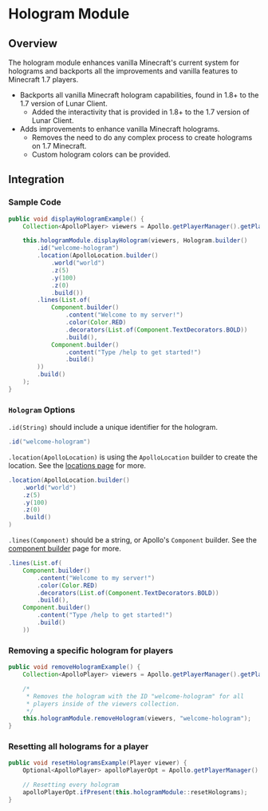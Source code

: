 # Hologram Module

## Overview

The hologram module enhances vanilla Minecraft's current system for holograms and backports all the improvements and vanilla features to Minecraft 1.7 players.

- Backports all vanilla Minecraft hologram capabilities, found in 1.8+ to the 1.7 version of Lunar Client.
  - Added the interactivity that is provided in 1.8+ to the 1.7 version of Lunar Client.
- Adds improvements to enhance vanilla Minecraft holograms.
  - Removes the need to do any complex process to create holograms on 1.7 Minecraft.
  - Custom hologram colors can be provided.

## Integration

### Sample Code

```java
public void displayHologramExample() {
    Collection<ApolloPlayer> viewers = Apollo.getPlayerManager().getPlayers();

    this.hologramModule.displayHologram(viewers, Hologram.builder()
        .id("welcome-hologram")
        .location(ApolloLocation.builder()
            .world("world")
            .z(5)
            .y(100)
            .z(0)
            .build())
        .lines(List.of(
            Component.builder()
                .content("Welcome to my server!")
                .color(Color.RED)
                .decorators(List.of(Component.TextDecorators.BOLD))
                .build(),
            Component.builder()
                .content("Type /help to get started!")
                .build()
        ))
        .build()
    );
}
```

### `Hologram` Options

`.id(String)` should include a unique identifier for the hologram.

```java
.id("welcome-hologram")
```

`.location(ApolloLocation)` is using the `ApolloLocation` builder to create the location. See the [locations page](/apollo/developers/utilities/locations) for more.

```java
.location(ApolloLocation.builder()
    .world("world")
    .z(5)
    .y(100)
    .z(0)
    .build()
) 
```

`.lines(Component)` should be a string, or Apollo's `Component` builder. See the [component builder](/apollo/developers/utilities/components) page for more.

```java
.lines(List.of(
    Component.builder()
        .content("Welcome to my server!")
        .color(Color.RED)
        .decorators(List.of(Component.TextDecorators.BOLD))
        .build(),
    Component.builder()
        .content("Type /help to get started!")
        .build()
    ))
```


### Removing a specific hologram for players

```java
public void removeHologramExample() {
    Collection<ApolloPlayer> viewers = Apollo.getPlayerManager().getPlayers();

    /*
     * Removes the hologram with the ID "welcome-hologram" for all
     * players inside of the viewers collection.
     */
    this.hologramModule.removeHologram(viewers, "welcome-hologram");
}
```

### Resetting all holograms for a player

```java
public void resetHologramsExample(Player viewer) {
    Optional<ApolloPlayer> apolloPlayerOpt = Apollo.getPlayerManager().getPlayer(viewer.getUniqueId());

    // Resetting every hologram
    apolloPlayerOpt.ifPresent(this.hologramModule::resetHolograms);
}
```
